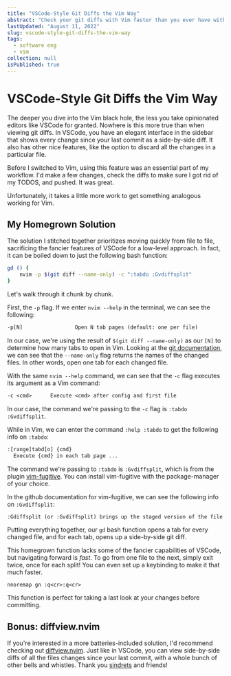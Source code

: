 ```yaml
---
title: "VSCode-Style Git Diffs the Vim Way"
abstract: "Check your git diffs with Vim faster than you ever have with VSCode"
lastUpdated: "August 11, 2022"
slug: vscode-style-git-diffs-the-vim-way
tags:
  - software eng
  - vim
collection: null
isPublished: true
---
```


# VSCode-Style Git Diffs the Vim Way

The deeper you dive into the Vim black hole, the less you take opinionated editors like VSCode for granted. Nowhere is this more true than when viewing git diffs. In VSCode, you have an elegant interface in the sidebar that shows every change since your last commit as a side-by-side diff. It also has other nice features, like the option to discard all the changes in a particular file.

Before I switched to Vim, using this feature was an essential part of my workflow. I'd make a few changes, check the diffs to make sure I got rid of my TODOS, and pushed. It was great.

Unfortunately, it takes a little more work to get something analogous working for Vim.

## My Homegrown Solution

The solution I stitched together prioritizes moving quickly from file to file, sacrificing the fancier features of VSCode for a low-level approach. In fact, it can be boiled down to just the following bash function:

```bash
gd () {
	nvim -p $(git diff --name-only) -c ":tabdo :Gvdiffsplit"
}
```

Let's walk through it chunk by chunk.

First, the `-p` flag. If we enter `nvim --help` in the terminal, we can see the following:

```txt
-p[N]                 Open N tab pages (default: one per file)
```

In our case, we're using the result of `$(git diff --name-only)` as our `[N]` to determine how many tabs to open in Vim. Looking at the [git documentation](https://git-scm.com/docs/git-diff), we can see that the `--name-only` flag returns the names of the changed files. In other words, open one tab for each changed file.

With the same `nvim --help` command, we can see that the `-c` flag executes its argument as a Vim command:

```txt
-c <cmd>      Execute <cmd> after config and first file
```

In our case, the command we're passing to the `-c` flag is `:tabdo :Gvdiffsplit`.

While in Vim, we can enter the command `:help :tabdo` to get the following info on `:tabdo`:

```txt
:[range]tabd[o] {cmd}
  Execute {cmd} in each tab page ...
```

The command we're passing to `:tabdo` is `:Gvdiffsplit`, which is from the plugin [vim-fugitive](https://github.com/tpope/vim-fugitive). You can install vim-fugitive with the package-manager of your choice.

In the github documentation for vim-fugitive, we can see the following info on `:Gvdiffsplit`:

```txt
:Gdiffsplit (or :Gvdiffsplit) brings up the staged version of the file side by side with the working tree version.
```

Putting everything together, our `gd` bash function opens a tab for every changed file, and for each tab, opens up a side-by-side git diff.

This homegrown function lacks some of the fancier capabilities of VSCode, but navigating forward is _fast_. To go from one file to the next, simply exit twice, once for each split! You can even set up a keybinding to make it that much faster.

```vim
nnoremap gn :q<cr>:q<cr>
```

This function is perfect for taking a last look at your changes before committing.

## Bonus: diffview.nvim

If you're interested in a more batteries-included solution, I'd recommend checking out [diffview.nvim](https://github.com/sindrets/diffview.nvim). Just like in VSCode, you can view side-by-side diffs of all the files changes since your last commit, with a whole bunch of other bells and whistles. Thank you [sindrets](https://github.com/sindrets) and friends!
